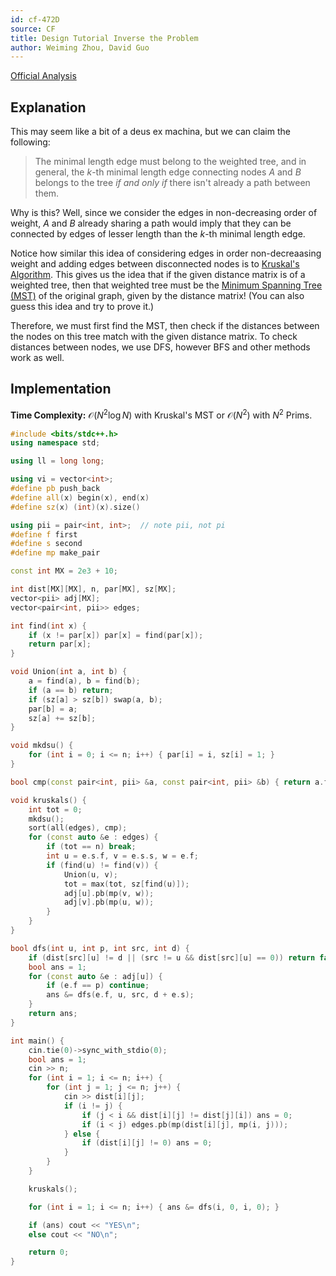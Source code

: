 ```yaml
---
id: cf-472D
source: CF
title: Design Tutorial Inverse the Problem
author: Weiming Zhou, David Guo
---
```


[Official Analysis](https://codeforces.com/blog/entry/14028)

## Explanation

This may seem like a bit of a deus ex machina, but we can claim the following:

> The minimal length edge must belong to the weighted tree, and in general,
> the $k$-th minimal length edge connecting nodes $A$ and $B$ belongs to the tree *if and only if* there isn't already a path between them.

Why is this? Well, since we consider the edges in non-decreasing order of weight, $A$ and $B$ already sharing a path would imply that they can be connected by edges of lesser length than the $k$-th minimal length edge.

Notice how similar this idea of considering edges in order non-decreaasing weight and adding edges between disconnected nodes is to [Kruskal's Algorithm](/gold/mst#kruskals).
This gives us the idea that if the given distance matrix is of a weighted tree,
then that weighted tree must be the [Minimum Spanning Tree (MST)](/gold/mst) of the original graph, given by the distance matrix!
(You can also guess this idea and try to prove it.)

Therefore, we must first find the MST, then check if the distances between the nodes on this tree match with the given distance matrix.
To check distances between nodes, we use DFS, however BFS and other methods work as well.

## Implementation

**Time Complexity:** $\mathcal{O}(N^2\log N)$ with Kruskal's MST or $\mathcal{O}(N^2)$ with $N^2$ Prims.

<LanguageSection>
<CPPSection>

```cpp
#include <bits/stdc++.h>
using namespace std;

using ll = long long;

using vi = vector<int>;
#define pb push_back
#define all(x) begin(x), end(x)
#define sz(x) (int)(x).size()

using pii = pair<int, int>;  // note pii, not pi
#define f first
#define s second
#define mp make_pair

const int MX = 2e3 + 10;

int dist[MX][MX], n, par[MX], sz[MX];
vector<pii> adj[MX];
vector<pair<int, pii>> edges;

int find(int x) {
	if (x != par[x]) par[x] = find(par[x]);
	return par[x];
}

void Union(int a, int b) {
	a = find(a), b = find(b);
	if (a == b) return;
	if (sz[a] > sz[b]) swap(a, b);
	par[b] = a;
	sz[a] += sz[b];
}

void mkdsu() {
	for (int i = 0; i <= n; i++) { par[i] = i, sz[i] = 1; }
}

bool cmp(const pair<int, pii> &a, const pair<int, pii> &b) { return a.f < b.f; }

void kruskals() {
	int tot = 0;
	mkdsu();
	sort(all(edges), cmp);
	for (const auto &e : edges) {
		if (tot == n) break;
		int u = e.s.f, v = e.s.s, w = e.f;
		if (find(u) != find(v)) {
			Union(u, v);
			tot = max(tot, sz[find(u)]);
			adj[u].pb(mp(v, w));
			adj[v].pb(mp(u, w));
		}
	}
}

bool dfs(int u, int p, int src, int d) {
	if (dist[src][u] != d || (src != u && dist[src][u] == 0)) return false;
	bool ans = 1;
	for (const auto &e : adj[u]) {
		if (e.f == p) continue;
		ans &= dfs(e.f, u, src, d + e.s);
	}
	return ans;
}

int main() {
	cin.tie(0)->sync_with_stdio(0);
	bool ans = 1;
	cin >> n;
	for (int i = 1; i <= n; i++) {
		for (int j = 1; j <= n; j++) {
			cin >> dist[i][j];
			if (i != j) {
				if (j < i && dist[i][j] != dist[j][i]) ans = 0;
				if (i < j) edges.pb(mp(dist[i][j], mp(i, j)));
			} else {
				if (dist[i][j] != 0) ans = 0;
			}
		}
	}

	kruskals();

	for (int i = 1; i <= n; i++) { ans &= dfs(i, 0, i, 0); }

	if (ans) cout << "YES\n";
	else cout << "NO\n";

	return 0;
}
```

</CPPSection>
</LanguageSection>
